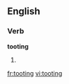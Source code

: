 ==English==

===Verb===
'''tooting'''
# {{present participle of|toot}}

[[fr:tooting]]
[[vi:tooting]]